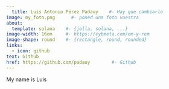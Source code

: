 ---
  title: Luis Antonio Pérez Padauy    #- Hay que cambiarlo
image: my_foto.png      #- poned una foto vuestra
about:
  template: solana    #- {jolla, solana, ...}
image-width: 16em     #- https://cybmeta.com/em-y-rem
image-shape: round    #- {rectangle, round, rounded}
links:
  - icon: github
text: Github
href: https://github.com/padauy        #- Github
---
  

My name is Luis

